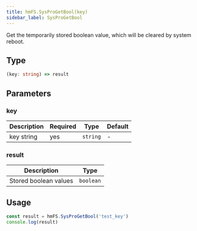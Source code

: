 ```yaml
---
title: hmFS.SysProGetBool(key)
sidebar_label: SysProGetBool
---
```


Get the temporarily stored boolean value, which will be cleared by system reboot.

## Type

```ts
(key: string) => result
```

## Parameters

### key

| Description | Required |   Type   | Default |
| ----------- | -------- | -------- | ------ |
|  key string |   yes    | `string` | - |

### result

|       Description     | Type |
| --------------------- | --------- |
| Stored boolean values | `boolean` |

## Usage

```js
const result = hmFS.SysProGetBool('test_key')
console.log(result)
```
